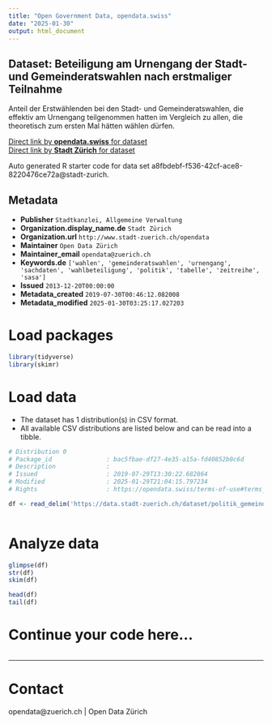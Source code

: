 ```yaml
---
title: "Open Government Data, opendata.swiss"
date: "2025-01-30"
output: html_document
---
```


## Dataset: Beteiligung am Urnengang der Stadt- und Gemeinderatswahlen nach erstmaliger Teilnahme

 Anteil der Erstwählenden bei den Stadt- und Gemeinderatswahlen, die effektiv am Urnengang teilgenommen hatten im Vergleich zu allen, die theoretisch zum ersten Mal hätten wählen dürfen.


[Direct link by **opendata.swiss** for dataset](https://opendata.swiss/de/dataset/beteiligung-am-urnengang-der-stadt-und-gemeinderatswahlen-nach-erstmaliger-teilnahme-seit-20101)<br>
[Direct link by **Stadt Zürich** for dataset](https://data.stadt-zuerich.ch/dataset/politik_gemeinderatswahlen_btg_urnengang_erstwahlende_od7003)

Auto generated R starter code for data set a8fbdebf-f536-42cf-ace8-8220476ce72a@stadt-zurich.

## Metadata

- **Publisher** `Stadtkanzlei, Allgemeine Verwaltung`
- **Organization.display_name.de** `Stadt Zürich`
- **Organization.url** `http://www.stadt-zuerich.ch/opendata`
- **Maintainer** `Open Data Zürich`
- **Maintainer_email** `opendata@zuerich.ch`
- **Keywords.de** `['wahlen', 'gemeinderatswahlen', 'urnengang', 'sachdaten', 'wahlbeteiligung', 'politik', 'tabelle', 'zeitreihe', 'sasa']`
- **Issued** `2013-12-20T00:00:00`
- **Metadata_created** `2019-07-30T00:46:12.082008`
- **Metadata_modified** `2025-01-30T03:25:17.027203`


# Load packages

```r

library(tidyverse)
library(skimr)

```

# Load data

-   The dataset has 1 distribution(s) in CSV format.
-   All available CSV distributions are listed below and can be read into a tibble.

```r

# Distribution 0
# Package_id               : bac5fbae-df27-4e35-a15a-fd40852b0c6d
# Description              : 
# Issued                   : 2019-07-29T13:30:22.682864
# Modified                 : 2025-01-29T21:04:15.797234
# Rights                   : https://opendata.swiss/terms-of-use#terms_open

df <- read_delim('https://data.stadt-zuerich.ch/dataset/politik_gemeinderatswahlen_btg_urnengang_erstwahlende_od7003/download/POL700OD7003.csv')



```

# Analyze data

```r

glimpse(df)
str(df)
skim(df)

head(df)
tail(df)

```

# Continue your code here...

```r

```

------------------------------------------------------------------------

# Contact

opendata@zuerich.ch | Open Data Zürich
